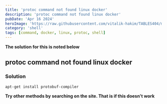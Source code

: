 ```yaml
---
title: 'protoc command not found linux docker'
description: 'protoc command not found linux docker'
pubDate: 'Apr 16 2024'
heroImage: 'https://raw.githubusercontent.com/vitalik-hakim/TABLES404/main/error_b/SHELL.jpg'
category: 'shell'
tags: [command, docker, linux, protoc, shell]
---
```


**The solution for this is noted below**

## protoc command not found linux docker

### Solution

```shell
apt-get install protobuf-compiler
```

**Try other methods by searching on the site. That is if this doesn't work**
